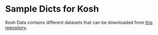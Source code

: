 
# Sample Dicts for Kosh

Kosh Data contains different datasets that can be downloaded from [this repository](https://github.com/cceh/kosh_data).

<FetchJson base_url="https://kosh.uni-koeln.de" collection="api"/>